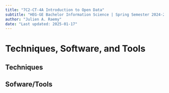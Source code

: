 ---
title: "7C2-CT-4A Introduction to Open Data"
subtitle: "HEG-GE Bachelor Information Science | Spring Semester 2024-2025"
author: "Julien A. Raemy"
date: "Last updated: 2025-01-17"
---


# Techniques, Software, and Tools

## Techniques

## Sofware/Tools